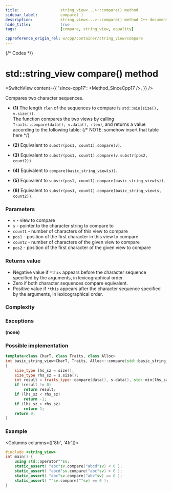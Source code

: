 ```yaml
---
title:					string_view<...>::compare() method
sidebar_label:			compare( )
description:			string_view<...>::compare() method C++ documentation
hide_title:				true
tags:					[compare, string_view, equality]

cppreference_origin_rel: w/cpp/container/string_view/compare
---
```




{/* Codes */}


# std::string_view compare() method

<SwitchView content={{
    'since-cpp17': <Method_SinceCpp17 />,
}} />

Compares two character sequences.

 - **(1)** The length `rlen` of the sequences to compare is `std::min(size(), v.size())`.  
	The function compares the two views by calling `Traits::compare(data(), v.data(), rlen)`, and returns a value according to the following table:
	{/* NOTE: somehow insert that table here */}
	<ImproveSection />

 - **(2)** Equivalent to `substr(pos1, count1).compare(v)`.
 - **(3)** Equivalent to `substr(pos1, count1).compare(v.substr(pos2, count2))`.
 - **(4)** Equivalent to `compare(basic_string_view(s))`.
 - **(5)** Equivalent to `substr(pos1, count1).compare(basic_string_view(s))`.
 - **(6)** Equivalent to `substr(pos1, count1).compare(basic_string_view(s, count2))`.


### Parameters

 - `v` - view to compare
 - `s` - pointer to the character string to compare to
 - `count1` - number of characters of this view to compare
 - `pos1` - position of the first character in this view to compare
 - `count2` - number of characters of the given view to compare
 - `pos2` - position of the first character of the given view to compare

### Returns value

 - Negative value if `*this` appears before the character sequence specified by the arguments, in lexicographical order.
 - Zero if both character sequences compare equivalent.
 - Positive value if `*this` appears after the character sequence specified by the arguments, in lexicographical order.

### Complexity

<ImproveSection />

### Exceptions

**(none)**

### Possible implementation

```cpp showLineNumbers
template<class CharT, class Traits, class Alloc>
int basic_string_view<CharT, Traits, Alloc>::compare(std::basic_string_view s) const noexcept
{
    size_type lhs_sz = size();
    size_type rhs_sz = s.size();
    int result = traits_type::compare(data(), s.data(), std::min(lhs_sz, rhs_sz));
    if (result != 0)
        return result;
    if (lhs_sz < rhs_sz)
        return -1;
    if (lhs_sz > rhs_sz)
        return 1;
    return 0;
}
```

### Example

<Columns columns={['8fr', '4fr']}>
<div>

```cpp title='Main.cpp' showLineNumbers
#include <string_view>
int main() {
    using std::operator""sv;
    static_assert( "abc"sv.compare("abcd"sv) < 0 );
    static_assert( "abcd"sv.compare("abc"sv) > 0 );
    static_assert( "abc"sv.compare("abc"sv) == 0 );
    static_assert( ""sv.compare(""sv) == 0 );
}
```

</div>
<div>

```plaintext title="Output"
```

</div>
</Columns>
